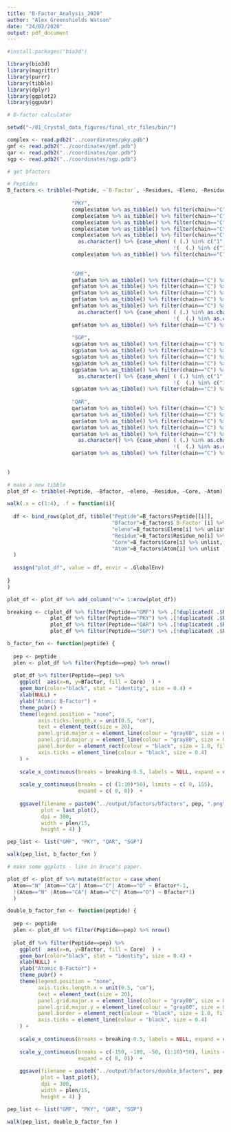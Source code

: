 ```yaml
---
title: "B-Factor_Analysis_2020"
author: "Alex Greenshields Watson"
date: "24/02/2020"
output: pdf_document
---
```


```r

#install.packages("bio3d")

library(bio3d)
library(magrittr)
library(purrr)
library(tibble)
library(dplyr)
library(ggplot2)
library(ggpubr)

# B-factor calculator

setwd("~/01_Crystal_data_figures/final_str_files/bin/")

complex <- read.pdb2("../coordinates/pky.pdb")
gmf <- read.pdb2("../coordinates/gmf.pdb")
qar <- read.pdb2("../coordinates/qar.pdb")
sgp <- read.pdb2("../coordinates/sgp.pdb")

```


```r

# get bfactors

# Peptides
B_factors <- tribble(~Peptide, ~`B-Factor`, ~Residues, ~Eleno, ~Residue_no, ~Core, ~Atom,
                     
                     "PKY", 
                     complex$atom %>% as_tibble() %>% filter(chain=="C") %>% pull(b) ,
                     complex$atom %>% as_tibble() %>% filter(chain=="C") %>% pull(resid) %>% unlist(),
                     complex$atom %>% as_tibble() %>% filter(chain=="C") %>% pull(eleno),
                     complex$atom %>% as_tibble() %>% filter(chain=="C") %>% pull(resno)  %>% map_dbl( .f = function(x){x-(min((.))-1)}),
                     complex$atom %>% as_tibble() %>% filter(chain=="C") %>% pull(resno)  %>% map_dbl( .f = function(x){x-(min((.))-1)}) %>%
                       as.character() %>% {case_when( ( (.) %in% c("1", "2", "12", "13") ) ~ "Flanks", 
                                                      !(  (.) %in% c("1", "2", "12", "13") ) ~ "Core")},
                     complex$atom %>% as_tibble() %>% filter(chain=="C") %>% pull(elety),
                     
                     
                     "GMF", 
                     gmf$atom %>% as_tibble() %>% filter(chain=="C") %>% pull(b),
                     gmf$atom %>% as_tibble() %>% filter(chain=="C") %>% pull(resid) %>% unlist(),
                     gmf$atom %>% as_tibble() %>% filter(chain=="C") %>% pull(eleno),
                     gmf$atom %>% as_tibble() %>% filter(chain=="C") %>% pull(resno) %>% map_dbl( .f = function(x){x-(min((.))-1)}),
                     gmf$atom %>% as_tibble() %>% filter(chain=="C") %>% pull(resno)  %>% map_dbl( .f = function(x){x-(min((.))-1)}) %>%
                       as.character() %>% {case_when( ( (.) %in% as.character(c(1:3, 13:17)) ) ~ "Flanks", 
                                                      !(  (.) %in% as.character(c(1:3, 13:17)) ) ~ "Core")},
                     gmf$atom %>% as_tibble() %>% filter(chain=="C") %>% pull(elety),
                     
                     "SGP",  
                     sgp$atom %>% as_tibble() %>% filter(chain=="C") %>% pull(b) ,
                     sgp$atom %>% as_tibble() %>% filter(chain=="C") %>% pull(resid) %>% unlist(),
                     sgp$atom %>% as_tibble() %>% filter(chain=="C") %>% pull(eleno),
                     sgp$atom %>% as_tibble() %>% filter(chain=="C") %>% pull(resno) %>% map_dbl( .f = function(x){x-(min((.))-1)}),
                     sgp$atom %>% as_tibble() %>% filter(chain=="C") %>% pull(resno)  %>% map_dbl( .f = function(x){x-(min((.))-1)}) %>%
                       as.character() %>% {case_when( ( (.) %in% c("1", "2", "3", "13", "14") ) ~ "Flanks", 
                                                      !(  (.) %in% c("1", "2", "3", "13", "14") ) ~ "Core")},
                     sgp$atom %>% as_tibble() %>% filter(chain=="C") %>% pull(elety),
                     
                     "QAR",  
                     qar$atom %>% as_tibble() %>% filter(chain=="C") %>% pull(b) ,
                     qar$atom %>% as_tibble() %>% filter(chain=="C") %>% pull(resid) %>% unlist(),
                     qar$atom %>% as_tibble() %>% filter(chain=="C") %>% pull(eleno),
                     qar$atom %>% as_tibble() %>% filter(chain=="C") %>% pull(resno) %>% map_dbl( .f = function(x){x-(min((.))-1)}),
                     qar$atom %>% as_tibble() %>% filter(chain=="C") %>% pull(resno)  %>% map_dbl( .f = function(x){x-(min((.))-1)}) %>%
                       as.character() %>% {case_when( ( (.) %in% as.character(c(1:5, 15, 16)) ) ~ "Flanks", 
                                                      !(  (.) %in% as.character(c(1:5, 15, 16)) ) ~ "Core")},
                     qar$atom %>% as_tibble() %>% filter(chain=="C") %>% pull(elety)
                     
                     
)


```

```r


# make a new tibble 
plot_df <- tribble(~Peptide, ~Bfactor, ~eleno, ~Residue, ~Core, ~Atom)

walk(.x = c(1:4), .f = function(i){
  
  df <- bind_rows(plot_df, tibble("Peptide"=B_factors$Peptide[[i]], 
                                  "Bfactor"=B_factors$`B-Factor`[i] %>% unlist,
                                  "eleno"=B_factors$Eleno[i] %>% unlist,
                                  "Residue"=B_factors$Residue_no[i] %>% unlist,
                                  "Core"=B_factors$Core[i] %>% unlist,
                                  "Atom"=B_factors$Atom[i] %>% unlist )
  )
  
  assign("plot_df", value = df, envir = .GlobalEnv)
  
}
)

plot_df <- plot_df %>% add_column("n"= 1:nrow(plot_df))

breaking <- c(plot_df %>% filter(Peptide=="GMF") %>% .[!duplicated( .$Residue ), "n" ] %>% pull(n),
              plot_df %>% filter(Peptide=="PKY") %>% .[!duplicated( .$Residue ), "n" ] %>% pull(n),
              plot_df %>% filter(Peptide=="QAR") %>% .[!duplicated( .$Residue ), "n" ] %>% pull(n),
              plot_df %>% filter(Peptide=="SGP") %>% .[!duplicated( .$Residue ), "n" ] %>% pull(n))

b_factor_fxn <- function(peptide) {
  
  pep <- peptide
  plen <- plot_df %>% filter(Peptide==pep) %>% nrow()
  
  plot_df %>% filter(Peptide==pep) %>%
    ggplot(  aes(x=n, y=Bfactor, fill = Core)  ) +
    geom_bar(color="black", stat = "identity", size = 0.4) +
    xlab(NULL) + 
    ylab("Atomic B-Factor") +
    theme_pubr() + 
    theme(legend.position = "none",
          axis.ticks.length.x = unit(0.5, "cm"),
          text = element_text(size = 20),
          panel.grid.major.x = element_line(colour = "gray80", size = 0.4),
          panel.grid.major.y = element_line(colour = "gray80", size = 0.4),
          panel.border = element_rect(colour = "black", size = 1.0, fill = NA),
          axis.ticks = element_line(colour = "black", size = 0.4)
    ) +
    
    scale_x_continuous(breaks = breaking-0.5, labels = NULL, expand = c( 0, 0))  +
    
    scale_y_continuous(breaks = c( (1:10)*50), limits = c( 0, 155), 
                       expand = c( 0, 0))  +
    
    ggsave(filename = paste0("../output/bfactors/bfactors", pep, ".png"),
           plot = last_plot(),
           dpi = 300,
           width = plen/15,
           height = 4) }

pep_list <- list("GMF", "PKY", "QAR", "SGP")

walk(pep_list, b_factor_fxn )

# make some ggplots - like in Bruce's paper.

plot_df <- plot_df %>% mutate(Bfactor = case_when(
  Atom=="N" |Atom=="CA"| Atom=="C"| Atom=="O" ~ Bfactor*-1,
  !(Atom=="N" |Atom=="CA"| Atom=="C"| Atom=="O") ~ Bfactor*1)
  )

double_b_factor_fxn <- function(peptide) {
  
  pep <- peptide
  plen <- plot_df %>% filter(Peptide==pep) %>% nrow()
  
  plot_df %>% filter(Peptide==pep) %>%
    ggplot(  aes(x=n, y=Bfactor, fill = Core)  ) +
    geom_bar(color="black", stat = "identity", size = 0.4) +
    xlab(NULL) + 
    ylab("Atomic B-Factor") +
    theme_pubr() + 
    theme(legend.position = "none",
          axis.ticks.length.x = unit(0.5, "cm"),
          text = element_text(size = 20),
          panel.grid.major.x = element_line(colour = "gray80", size = 0.4),
          panel.grid.major.y = element_line(colour = "gray80", size = 0.4),
          panel.border = element_rect(colour = "black", size = 1.0, fill = NA),
          axis.ticks = element_line(colour = "black", size = 0.4)
    ) +
    
    scale_x_continuous(breaks = breaking-0.5, labels = NULL, expand = c( 0, 0))  +
    
    scale_y_continuous(breaks = c(-150, -100, -50, (1:10)*50), limits = c( -155, 155), 
                       expand = c( 0, 0))  +
    
    ggsave(filename = paste0("../output/bfactors/double_bfactors", pep, ".png"),
           plot = last_plot(),
           dpi = 300,
           width = plen/15,
           height = 4) }

pep_list <- list("GMF", "PKY", "QAR", "SGP")

walk(pep_list, double_b_factor_fxn )

```




